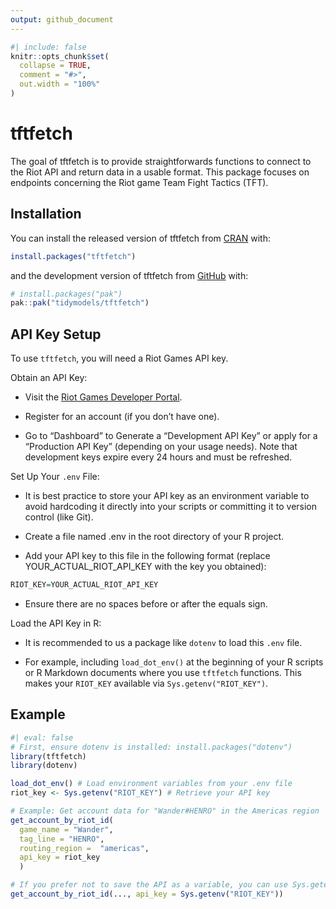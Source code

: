 ```yaml
---
output: github_document
---
```


<!-- README.md is generated from README.Rmd. Please edit this file -->

```r
#| include: false
knitr::opts_chunk$set(
  collapse = TRUE,
  comment = "#>",
  out.width = "100%"
)
```

# tftfetch

The goal of tftfetch is to provide straightforwards functions to connect to the 
Riot API and return data in a usable format. This package focuses on endpoints
concerning the Riot game Team Fight Tactics (TFT).

## Installation

You can install the released version of tftfetch from [CRAN](https://CRAN.R-project.org){target="_blank"} with:

``` r
install.packages("tftfetch")
```

and the development version of tftfetch from [GitHub](https://github.com/){target="_blank"} with:

``` r
# install.packages("pak")
pak::pak("tidymodels/tftfetch")
```

## API Key Setup
To use `tftfetch`, you will need a Riot Games API key.

Obtain an API Key:

- Visit the [Riot Games Developer Portal](https://developer.riotgames.com/){target="_blank"}.

- Register for an account (if you don't have one).

- Go to "Dashboard" to Generate a "Development API Key" or apply for a "Production API Key" (depending on your usage needs). Note that development keys expire every 24 hours and must be refreshed.

Set Up Your `.env` File:

- It is best practice to store your API key as an environment variable to avoid hardcoding it directly into your scripts or committing it to version control (like Git).

- Create a file named .env in the root directory of your R project.

- Add your API key to this file in the following format (replace YOUR_ACTUAL_RIOT_API_KEY with the key you obtained):

``` r
RIOT_KEY=YOUR_ACTUAL_RIOT_API_KEY
```

- Ensure there are no spaces before or after the equals sign.

Load the API Key in R:

- It is recommended to us a package like `dotenv` to load this `.env` file.

- For example, including `load_dot_env()` at the beginning of your R 
scripts or R Markdown documents where you use `tftfetch` functions. This makes 
your `RIOT_KEY` available via `Sys.getenv("RIOT_KEY")`.

## Example

```r
#| eval: false
# First, ensure dotenv is installed: install.packages("dotenv")
library(tftfetch)
library(dotenv)

load_dot_env() # Load environment variables from your .env file
riot_key <- Sys.getenv("RIOT_KEY") # Retrieve your API key

# Example: Get account data for "Wander#HENRO" in the Americas region
get_account_by_riot_id(
  game_name = "Wander", 
  tag_line = "HENRO", 
  routing_region =  "americas", 
  api_key = riot_key
  )

# If you prefer not to save the API as a variable, you can use Sys.getenv("RIOT_KEY") directly in the function
get_account_by_riot_id(..., api_key = Sys.getenv("RIOT_KEY"))
```

